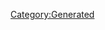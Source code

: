 {{Database/Costume/CostumeInfo
 |ID=18
 |DivaId=1
 |PrismCostumeId=18
 |Enabled=2
 |SkillId=21
 |EODICFLJAKO=False
 |AGBPBDODKBK=1
 |HMCOGDICFNB=1
 |LevelMax=4
 |HGBJODBCJDA=4
 |EGLDFPILJLG=0
 |GLEEPAFMPLO=False
 |IIELLEPEEFH=2720
}}
[[Category:Generated]]
